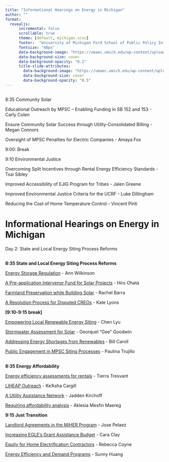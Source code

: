```yaml
---
title: "Informational Hearings on Energy in Michigan"
author: ""
format: 
  revealjs:
      incremental: false  
      scrollable: true
      theme: [default, michigan.scss]
      footer:  "University of Michigan Ford School of Public Policy Informational Hearings on Energy"
      fontsize: "40px"
      data-background-image: "https://umaec.umich.edu/wp-content/uploads/2013/10/030630_fordpreferred.jpg"
      data-background-size: cover
      data-background-opacity: "0.1"
      title-slide-attributes:
        data-background-image: "https://umaec.umich.edu/wp-content/uploads/2013/10/030630_fordpreferred.jpg"
        data-background-size: cover
        data-background-opacity: "0.5"
---
```



## {background-opacity="0.2" background-image="https://umaec.umich.edu/wp-content/uploads/2013/10/030630_fordpreferred.jpg" }

8:35 Community Solar


Educational Outreach by MPSC – Enabling Funding in SB 152 and 153 - Carly Colen


Ensure Community Solar Success through Utility-Consolidated Billing - Megan Connors

Oversight of MPSC Penalties for Electric Companies
- Amaya Fox

9:00: Break

9:10 Environmental Justice

Overcoming Split Incentives through Rental Energy Efficiency Standards
												- Txai Sibley

Improved Accessibility of EJIG Program for Tribes
- Jalen Greene

Improved Environmental Justice Criteria for the UCRF
											-    Luke Dillingham

Reducing the Cost of Home Temperature Control - Vincent Pinti


# Informational Hearings on Energy in Michigan {background-opacity="0.5" background-image="https://umaec.umich.edu/wp-content/uploads/2013/10/030630_fordpreferred.jpg" }

Day 2:  State and Local Energy Siting Process Reforms



## {background-opacity="0.2" background-image="https://umaec.umich.edu/wp-content/uploads/2013/10/030630_fordpreferred.jpg" }

**8:35 State and Local Energy Siting Process Reforms**

[Energy Storage Regulation ]()
- Ann Wilkinson

[A Pre-application Intervenor Fund for Solar Projects]()
- Hiro Ohata

[Farmland Preservation while Building Solar]()
- Rachel Barra

[A Resolution Process for Disputed CREOs]()
- Kate Lyons

**[9:10-9:15 break]**

[Empowering Local Renewable Energy Siting]()
- Chen Lyu

[Stormwater Assessment for Solar]() 
- Georquel  “Gee” Goodwin


[Addressing Energy Shortages from Renewables]()
- Bill Caroll 


[Public Engagement in MPSC Siting Processes]()
- Paulina Trujillo



## {background-opacity="0.2" background-image="https://umaec.umich.edu/wp-content/uploads/2013/10/030630_fordpreferred.jpg" }

**8:35 Energy Affordability**

[Energy efficiency assessments for rentals ]() 
- Tierra Tresvant


[LIHEAP Outreach]() 
- Ke’Asha Cargill


[A Utility Assistance Network]() 
- Jadden Kirchoff


[Requiring  affordability analysis ]() 
- Aklesia Mesfin Maereg




**9:15 Just Transition**

[Landlord Agreements in the MiHER Program]() 
- Jose Pelaez


[Increasing EGLE’s Grant Assistance Budget ]() 
- Cara Clay


[Equity for Home Electrification Contractors]() 
- Rebecca Coyne


[Energy Efficiency and Demand Programs]() 
- Sunny Huang


